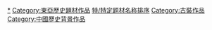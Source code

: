 [[Category:蒙古背景作品|*]]
[[Category:東亞歷史題材作品|Category:東亞歷史題材作品]]
[[Category:蒙古族历史|特/特定题材名称排序]]
[[Category:古裝作品|Category:古裝作品]]
[[Category:中國歷史背景作品|Category:中國歷史背景作品]]